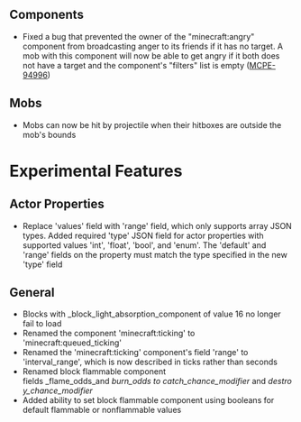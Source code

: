 



## **Components**

-   Fixed a bug that prevented the owner of the "minecraft:angry" component from broadcasting anger to its friends if it has no target. A mob with this component will now be able to get angry if it both does not have a target and the component's "filters" list is empty ([MCPE-94996](https://bugs.mojang.com/browse/MCPE-94996))

## **Mobs**

-   Mobs can now be hit by projectile when their hitboxes are outside the mob's bounds

# **Experimental Features**

## **Actor Properties**

-   Replace 'values' field with 'range' field, which only supports array JSON types. Added required 'type' JSON field for actor properties with supported values 'int', 'float', 'bool', and 'enum'. The 'default' and 'range' fields on the property must match the type specified in the new 'type' field

## **General**

-   Blocks with _block\_light\_absorption_component of value 16 no longer fail to load
-   Renamed the component 'minecraft:ticking' to 'minecraft:queued\_ticking'
-   Renamed the 'minecraft:ticking' component's field 'range' to 'interval\_range', which is now described in ticks rather than seconds
-   Renamed block flammable component fields _flame\_odds_and _burn\_odds_ _to_ _catch\_chance\_modifier_ and _destroy\_chance\_modifier_ 
-   Added ability to set block flammable component using booleans for default flammable or nonflammable values

